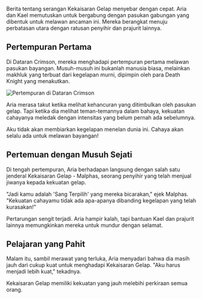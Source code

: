 Berita tentang serangan Kekaisaran Gelap menyebar dengan cepat. Aria dan Kael memutuskan untuk bergabung dengan pasukan gabungan yang dibentuk untuk melawan ancaman ini. Mereka berangkat menuju perbatasan utara dengan ratusan penyihir dan prajurit lainnya.

## Pertempuran Pertama

Di Dataran Crimson, mereka menghadapi pertempuran pertama melawan pasukan bayangan. Musuh-musuh ini bukanlah manusia biasa, melainkan makhluk yang terbuat dari kegelapan murni, dipimpin oleh para Death Knight yang menakutkan.

<Image 
  src="/images/chapter-4-battle.jpg" 
  alt="Pertempuran di Dataran Crimson" 
  caption="Perang antara cahaya dan kegelapan dimulai"
/>

Aria merasa takut ketika melihat kehancuran yang ditimbulkan oleh pasukan gelap. Tapi ketika dia melihat teman-temannya dalam bahaya, kekuatan cahayanya meledak dengan intensitas yang belum pernah ada sebelumnya.

<Quote author="Aria">
Aku tidak akan membiarkan kegelapan menelan dunia ini. Cahaya akan selalu ada untuk melawan bayangan!
</Quote>

## Pertemuan dengan Musuh Sejati

Di tengah pertempuran, Aria berhadapan langsung dengan salah satu jenderal Kekaisaran Gelap - Malphas, seorang penyihir yang telah menjual jiwanya kepada kekuatan gelap.

"Jadi kamu adalah 'Sang Terpilih' yang mereka bicarakan," ejek Malphas. "Kekuatan cahayamu tidak ada apa-apanya dibanding kegelapan yang telah kurasakan!"

Pertarungan sengit terjadi. Aria hampir kalah, tapi bantuan Kael dan prajurit lainnya memungkinkan mereka untuk mundur dengan selamat.

## Pelajaran yang Pahit

Malam itu, sambil merawat yang terluka, Aria menyadari bahwa dia masih jauh dari cukup kuat untuk menghadapi Kekaisaran Gelap. "Aku harus menjadi lebih kuat," tekadnya.

<Warning>
Kekaisaran Gelap memiliki kekuatan yang jauh melebihi perkiraan semua orang.
</Warning>